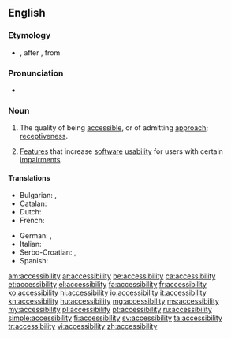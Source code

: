 ==English==
{{wikipedia}}

===Etymology===
* {{suffix|accessible|ity|lang=en}}, after {{etyl|LL.|en}} {{term|accessibilitas|lang=la}}, from {{etyl|la|en}} {{term|accessibilis|lang=la}}
 
===Pronunciation===
* {{a|US}} {{IPA|/æk.ˌsɛs.ə.ˈbɪl.ət.i/|lang=en}}

===Noun===
{{en-noun|-}}

# The quality of being [[accessible]], or of admitting [[approach]]; [[receptiveness]].
# {{context|computing|lang=en}} [[feature|Feature]]s that increase [[software]] [[usability]] for users with certain [[impairment]]s.

====Translations====
{{trans-top|the quality of being accessible, or of admitting approach}}
* Bulgarian: {{t+|bg|достъпност}}, {{t|bg|достижимост}}
* Catalan: {{t|ca|accessibilitat|f}}
* Dutch: {{t+|nl|toegankelijkheid|f}}
* French: {{t+|fr|accessibilité|f}}
{{trans-mid}}
* German: {{t|de|Zugänglichkeit|f}}, {{t+|de|Barrierefreiheit|f}}
* Italian: {{t+|it|accessibilità|f}}
* Serbo-Croatian: {{t+|sh|dostupnost}}, {{t+|sh|pristupačnost}}
* Spanish: {{t+|es|accesibilidad|f}}
{{trans-bottom}}
{{trans-top|feature that increases software usability}}
{{trans-mid}}
{{trans-bottom}}

[[am:accessibility]]
[[ar:accessibility]]
[[be:accessibility]]
[[ca:accessibility]]
[[et:accessibility]]
[[el:accessibility]]
[[fa:accessibility]]
[[fr:accessibility]]
[[ko:accessibility]]
[[hi:accessibility]]
[[io:accessibility]]
[[it:accessibility]]
[[kn:accessibility]]
[[hu:accessibility]]
[[mg:accessibility]]
[[ms:accessibility]]
[[my:accessibility]]
[[pl:accessibility]]
[[pt:accessibility]]
[[ru:accessibility]]
[[simple:accessibility]]
[[fi:accessibility]]
[[sv:accessibility]]
[[ta:accessibility]]
[[tr:accessibility]]
[[vi:accessibility]]
[[zh:accessibility]]